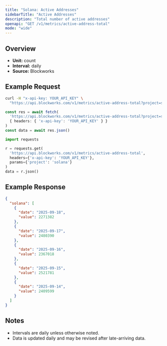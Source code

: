 ```yaml
---
title: "Solana: Active Addresses"
sidebarTitle: "Active Addresses"
description: "Total number of active addresses"
openapi: "GET /v1/metrics/active-address-total"
mode: "wide"
---
```


## Overview

- **Unit:** count
- **Interval:** daily
- **Source:** Blockworks

## Example Request

<CodeGroup>

```bash cURL
curl -H "x-api-key: YOUR_API_KEY" \
  "https://api.blockworks.com/v1/metrics/active-address-total?project=solana"
```

```typescript TypeScript
const res = await fetch(
  'https://api.blockworks.com/v1/metrics/active-address-total?project=solana',
  { headers: { 'x-api-key': 'YOUR_API_KEY' } }
)
const data = await res.json()
```

```python Python
import requests

r = requests.get(
  'https://api.blockworks.com/v1/metrics/active-address-total',
  headers={'x-api-key': 'YOUR_API_KEY'},
  params={'project': 'solana'}
)
data = r.json()
```

</CodeGroup>

## Example Response

```json
{
  "solana": [
    {
      "date": "2025-09-18",
      "value": 2271382
    },
    {
      "date": "2025-09-17",
      "value": 2480390
    },
    {
      "date": "2025-09-16",
      "value": 2367018
    },
    {
      "date": "2025-09-15",
      "value": 2521781
    },
    {
      "date": "2025-09-14",
      "value": 2409599
    }
  ]
}
```

## Notes
- Intervals are daily unless otherwise noted.
- Data is updated daily and may be revised after late-arriving data.